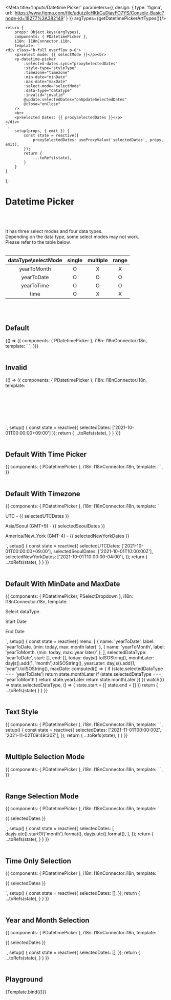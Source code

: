 





<Meta title='Inputs/Datetime Picker' parameters={{
    design: {
        type: 'figma',
        url: 'https://www.figma.com/file/adutzilcHKkGuDjayFO7YS/Console-Basic?node-id=18277%3A382149'
    }
}} argTypes={getDatetimePickerArtTypes()}/>


    return {
        props: Object.keys(argTypes),
        components: { PDatetimePicker },
        i18n: I18nConnector.i18n,
        template: `
    <div class="h-full overflow p-8">
        <p>select mode: {{ selectMode }}</p><br>
        <p-datetime-picker
            :selected-dates.sync="proxySelectedDates"
            :style-type="styleType"
            :timezone="timezone"
            :min-date="minDate"
            :max-date="maxDate"
            :select-mode="selectMode"
            :data-type="dataType"
            :invalid="invalid"
            @update:selectedDates="onUpdateSelectedDates"
            @close="onClose"
        />
        <br>
        <p>Selected Dates: {{ proxySelectedDates }}</p>
    </div>
    `,
        setup(props, { emit }) {
            const state = reactive({
                proxySelectedDates: useProxyValue('selectedDates', props, emit),
            });
            return {
                ...toRefs(state),
            }
        }
    }
};



# Datetime Picker
<br/>
<br/>

It has three select modes and four data types. <br/>
Depending on the data type, some select modes may not work. <br/>
Please refer to the table below. <br/>
<br/>

| dataType\selectMode | single | multiple | range |
| :-: | :-: | :-: | :-: |
| yearToMonth | O | X | X |
| yearToDate | O | O | O |
| yearToTime | O | O | O |
| time | O | X | X |

<br/>
<br/>

## Default
<Canvas>
    <Story name="Default Datetime Picker">
        {() => ({
            components: { PDatetimePicker },
            i18n: I18nConnector.i18n,
            template: `
        <p-datetime-picker />
`,
        })}
    </Story>
</Canvas>

<br/>
<br/>

## Invalid
<Canvas>
    <Story name="Invalid Datetime Picker">
        {() => ({
            components: { PDatetimePicker },
            i18n: I18nConnector.i18n,
            template: `
<table style="border-collapse: separate; border-spacing: 16px;">
    <tr>
        <td><p-datetime-picker invalid :selected-dates.sync="selectedDates" /></td>
        <td><p-datetime-picker invalid style-type="text" :selected-dates.sync="selectedDates" /></td>
    </tr>
    <tr>
        <td><p-datetime-picker invalid data-type="yearToTime" :selected-dates.sync="selectedDates" /></td>
        <td><p-datetime-picker invalid data-type="yearToTime" style-type="text" :selected-dates.sync="selectedDates" /></td>
    </tr>
    <tr>
        <td><p-datetime-picker invalid data-type="time" /></td>
        <td><p-datetime-picker invalid data-type="time" style-type="text" /></td>
    </tr>
</table>
`,
            setup() {
                const state = reactive({
                    selectedDates: ['2021-10-01T00:00:00+09:00']
                });
                return {
                    ...toRefs(state),
                }
            }
        })}
    </Story>
</Canvas>

<br/>
<br/>

## Default With Time Picker
<Canvas>
    <Story name="Default With Time Picker">
        {{
            components: { PDatetimePicker },
            i18n: I18nConnector.i18n,
            template: `
        <p-datetime-picker data-type="yearToTime" />
`,
        }}
    </Story>
</Canvas>

<br/>
<br/>


## Default With Timezone
<Canvas>
    <Story name="Default With Timezone">
        {{
            components: { PDatetimePicker },
            i18n: I18nConnector.i18n,
            template: `
<div>
    <p class="pb-2">UTC - {{ selectedUTCDates }}</p>
    <div class="pb-6"><p-datetime-picker data-type="yearToTime" timezone="UTC" :selected-dates.sync="selectedUTCDates" /></div>
    <p class="pb-2">Asia/Seoul (GMT+9) - {{ selectedSeoulDates }}</p>
    <div class="pb-6"><p-datetime-picker data-type="yearToTime" timezone="Asia/Seoul" :selected-dates.sync="selectedSeoulDates" /></div>
    <p class="pb-2">America/New_York (GMT-4) - {{ selectedNewYorkDates }}</p>
    <div class="pb-6"><p-datetime-picker data-type="yearToTime" timezone="America/New_York" :selected-dates.sync="selectedNewYorkDates" /></div>
</div>
`,
            setup() {
                const state = reactive({
                    selectedUTCDates: ['2021-10-01T00:00:00+09:00'],
                    selectedSeoulDates: ['2021-10-01T10:00:00Z'],
                    selectedNewYorkDates: ['2021-10-01T10:00:00-04:00'],
                });
                return {
                    ...toRefs(state),
                }
            }
        }}
    </Story>
</Canvas>

<br/>
<br/>


## Default With MinDate and MaxDate
<Canvas>
    <Story name="Default With MinDate and MaxDate">
        {{
            components: { PDatetimePicker, PSelectDropdown },
            i18n: I18nConnector.i18n,
            template: `
<div>
    <p class="py-2">Select dataType.</p>
    <p-select-dropdown v-model="selectedDataType" :items="menu"/>
    <p class="py-2">Start Date</p>
    <p-datetime-picker v-model="start" :max-date="(end && end[0]) || maxDate" :min-date="today" :data-type="selectedDataType" />
    <p class="py-2">End Date</p>
    <p-datetime-picker v-model="end" :min-date="(start && start[0]) || today" :max-date="maxDate" :data-type="selectedDataType" />
</div>
`,
    setup() {
        const state = reactive({
            menu: [
                { name: 'yearToDate', label: 'yearToDate. (min: today, max: month later)' },
                { name: 'yearToMonth', label: 'yearToMonth. (min: today, max: year later)' },
            ],
            selectedDataType: 'yearToDate',
            start: [],
            end: [],
            today: dayjs().toISOString(),
            monthLater: dayjs().add(1, 'month').toISOString(),
            yearLater: dayjs().add(1, 'year').toISOString(),
            maxDate: computed(() => {
                if (state.selectedDataType === 'yearToDate') return state.monthLater
                if (state.selectedDataType === 'yearToMonth') return state.yearLater
                return state.monthLater
            })
        })
        watch(() => state.selectedDataType, () => {
            state.start = []
            state.end = []
        })
        return {
            ...toRefs(state)
        }
    }
}}
    </Story>
</Canvas>

<br/>
<br/>


## Text Style
<Canvas>
    <Story name="Text Style Datetime Picker">
        {{
            components: { PDatetimePicker },
            i18n: I18nConnector.i18n,
            template: `
        <p-datetime-picker style-type="text" select-mode="range" :selected-dates.sync="selectedDates" />
`,
            setup() {
                const state = reactive({
                    selectedDates: ['2021-11-01T00:00:00Z', '2021-11-02T09:49:30Z'],
                });
                return {
                    ...toRefs(state),
                }
            }
        }}
    </Story>
</Canvas>

<br/>
<br/>


## Multiple Selection Mode
<Canvas>
    <Story name="Multiple Selection Mode Datetime Picker">
        {{
            components: { PDatetimePicker },
            i18n: I18nConnector.i18n,
            template: `
        <p-datetime-picker select-mode="multiple" />
`,
        }}
    </Story>
</Canvas>

<br/>
<br/>


## Range Selection Mode
<Canvas>
    <Story name="Range Selection Mode Datetime Picker">
        {{
            components: { PDatetimePicker },
            i18n: I18nConnector.i18n,
            template: `
<div>
    <p-datetime-picker select-mode="range" :selected-dates.sync="selectedDates" />
    <p class="pt-2">{{ selectedDates }}</p>
</div>
`,
            setup() {
                const state = reactive({
                    selectedDates: [
                        dayjs.utc().startOf('month').format(),
                        dayjs.utc().format(),
                    ],
                });
                return {
                    ...toRefs(state),
                }
            }
        }}
    </Story>
</Canvas>

<br/>
<br/>


## Time Only Selection
<Canvas>
    <Story name="Time Only Selection">
        {{
            components: { PDatetimePicker },
            i18n: I18nConnector.i18n,
            template: `
<div>
    <p-datetime-picker data-type="time" :selected-dates.sync="selectedDates" />
    <p class="pt-2">{{ selectedDates }}</p>
</div>
`,
            setup() {
                const state = reactive({
                    selectedDates: [],
                });
                return {
                    ...toRefs(state),
                }
            }
        }}
    </Story>
</Canvas>

<br/>
<br/>

## Year and Month Selection
<Canvas>
    <Story name="Year and Month Selection">
        {{
            components: { PDatetimePicker },
            i18n: I18nConnector.i18n,
            template: `
<div>
    <p-datetime-picker data-type="yearToMonth" :selected-dates.sync="selectedDates" />
    <p class="pt-2">{{ selectedDates }}</p>
</div>
`,
            setup() {
                const state = reactive({
                    selectedDates: [],
                });
                return {
                    ...toRefs(state),
                }
            }
        }}
    </Story>
</Canvas>

<br/>
<br/>


## Playground

<Canvas>
    <Story name="Playground">
        {Template.bind({})}
    </Story>
</Canvas>

<ArgsTable story="Playground"/>
